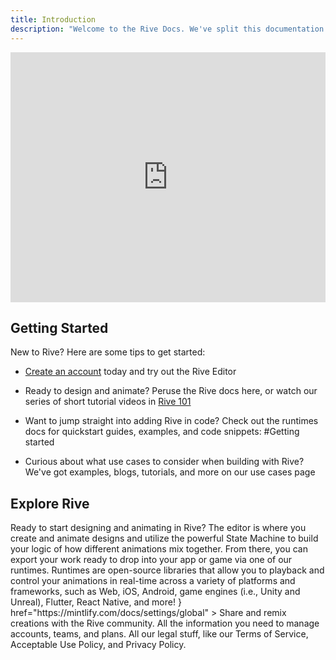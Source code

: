 ```yaml
---
title: Introduction
description: "Welcome to the Rive Docs. We've split this documentation into the sub-sections below. If you can't find the information you're looking for or have questions for us, join us on [Twitter](https://twitter.com/rive_app), [Discord](https://discord.com/invite/FGjmaTr), or contact us by filling out [this form](https://rive.app/contact)."
---
```


<iframe width="100%" height="400" src="https://www.youtube.com/embed/mMpik32gkt4?si=STiUrfwKRj82uqCP" title="YouTube video player" frameborder="0" allow="accelerometer; autoplay; clipboard-write; encrypted-media; gyroscope; picture-in-picture; web-share" referrerpolicy="strict-origin-when-cross-origin" allowfullscreen></iframe>

## Getting Started

New to Rive? Here are some tips to get started:

- [Create an account](https://rive.app/login/?redirect=https%3A%2F%2Feditor.rive.app) today and try out the Rive Editor

- Ready to design and animate? Peruse the Rive docs here, or watch our series of short tutorial videos in [Rive 101](https://youtube.com/playlist?list=PLujDTZWVDSsFGonP9kzAnvryowW098-p3)

- Want to jump straight into adding Rive in code? Check out the runtimes docs for quickstart guides, examples, and code snippets:  #Getting started

- Curious about what use cases to consider when building with Rive? We've got examples, blogs, tutorials, and more on our use cases page


## Explore Rive

<CardGroup cols={1}>
  <Card
    title="Interface Overview"
    icon="pen-to-square"
    href="https://mintlify.com/docs/quickstart"
  >
    Ready to start designing and animating in Rive? The editor is where you create and animate designs and utilize the powerful State Machine to build your logic of how different animations mix together. From there, you can export your work ready to drop into your app or game via one of our runtimes.
  </Card>
  <Card
    title="Getting Started"
    icon="image"
    href="https://mintlify.com/docs/development"
  >
    Runtimes are open-source libraries that allow you to playback and control your animations in real-time across a variety of platforms and frameworks, such as Web, iOS, Android, game engines (i.e., Unity and Unreal), Flutter, React Native, and more!
</Card>
</CardGroup>

<CardGroup cols={2}>
  <Card
    title="Community Overview"
      icon={<svg xmlns="http://www.w3.org/2000/svg" height="100%" fill="none" viewBox="0 0 16 16" class="size-4 text-gray-500/80 dark:text-gray-400" aria-hidden="true"><path fill="currentColor" d="M7.31 7.111 2.406 5.15l4.61-1.844.328-.126a2.3 2.3 0 0 1 1.647 0l.33.126L13.93 5.15 9.024 7.112c-.55.22-1.163.22-1.712 0"></path><path stroke="currentColor" stroke-linecap="round" stroke-linejoin="round" d="m2.405 10.911 4.906 1.963c.55.22 1.162.22 1.712 0l4.906-1.963M2.405 8.031 7.31 9.992c.55.22 1.162.22 1.712 0l4.906-1.963M2.405 5.15 7.31 7.111c.55.22 1.162.22 1.712 0l4.906-1.962-4.61-1.844-.329-.126a2.3 2.3 0 0 0-1.647 0l-.329.126z"></path></svg>}
    href="https://mintlify.com/docs/settings/global"
  >
    Share and remix creations with the Rive community.
  </Card>
  <Card
    title="Admin"
    icon="code"
    href="https://mintlify.com/docs/api-playground/openapi"
  >
    All the information you need to manage accounts, teams, and plans.
  </Card>
  <Card
    title="Terms of Service"
    icon="screwdriver-wrench"
    href="https://mintlify.com/docs/content/components/accordions"
  >
    All our legal stuff, like our Terms of Service, Acceptable Use Policy, and Privacy Policy.
  </Card>
</CardGroup>
